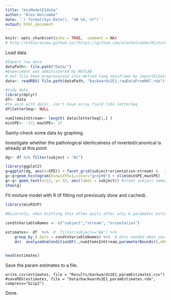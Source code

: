 ```yaml
---
title: "mixModelE1data"
author: "Alex Holcombe"
date: '`r format(Sys.Date(), "%B %d, %Y")`'
output: html_document
---
```


```r
knitr::opts_chunk$set(echo = TRUE,  comment = NA)
# http://htmlpreview.github.io/?https://github.com/alexholcombe/MixtureModelRSVP/blob/master/compareMATLABtoR.html
```

Load data

```r

#Import raw data
dataPath<- file.path("Data/")
#Experiment was administered by MATLAB
#.mat file been preprocessed into melted long dataframe by importE1data.Rmd
data<- readRDS( file.path(dataPath, "backwards2E1_rawDataFromMAT.rda") ) 

#tidy data
library(dplyr)
df<- data
#to work with dplyr, can't have array field like letterSeq
df$letterSeq<- NULL

numItemsInStream<- length( data$letterSeq[1,] )  
minSPE<- -17; maxSPE<- 17

```

Sanity-check some data by graphing.

Investigate whether the pathological identicalness of inverted/canonical is already at this point
```r
dg<- df %>% filter(subject < "AC")

library(ggplot2)
g=ggplot(dg, aes(x=SPE)) + facet_grid(subject+orientation~stream) #,  scales="free_y")
g<-g+geom_histogram(binwidth=1,color="grey90") + xlim(minSPE,maxSPE)
g<-g+ geom_text(x=12, y= 33, aes(label = subject)) #inset subject name/number. Unfortunately it overwrites itself a million times
show(g)
```

Fit mixture model with R (if fitting not previously done and cached). 
```r

library(mixRSVP)

#Bizarrely, when knitting this often quits after only 6 parameter estimates. Don't know if there's some function fitting error catch problem
  
condtnVariableNames <- c("subject","stream", "orientation")  

estimates<- df  %>%  #  filter(subject=="AA") %>%
    group_by_(.dots = condtnVariableNames) %>%  #.dots needed when you have a variable containing multiple factor names
    do(  analyzeOneConditionDF(.,numItemsInStream,parameterBounds(),nReplicates=5) )


head(estimates)
```

Save the param estimates to a file.
```Save

write.csv(estimates, file = "Results/backwards2E1_paramEstimates.csv")
#saveRDS(estimates, file = "Data/backwards2E1_paramEstimates.rda", compress="bzip2")

```
Done.
